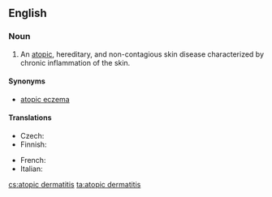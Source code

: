 ==English==
{{wikipedia}}

===Noun===
{{en-noun|sg=[[atopic]] [[dermatitis]]|?}}

# {{pathology}} An [[atopic]], hereditary, and non-contagious skin disease characterized by chronic inflammation of the skin.

====Synonyms====
* [[atopic eczema]]

====Translations====
{{trans-top|skin disease}}
* Czech: {{t+|cs|atopický ekzém|m}}
* Finnish: {{t-|fi|atooppinen ekseema}}
{{trans-mid}}
* French: {{t|fr|dermatite atopique|f}}
* Italian: {{t|it|dermatite atopica|f}}
{{trans-bottom}}

[[cs:atopic dermatitis]]
[[ta:atopic dermatitis]]